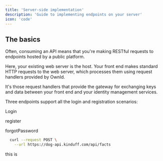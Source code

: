 ```yaml
---
title: 'Server-side implementation'
description: 'Guide to implementing endpoints on your server'
icon: 'code'
---
```


## The basics

Often, consuming an API means that you're making RESTful requests to endpoints hosted by a public platform.

Here, your existing web server is the host. Your front end makes standard HTTP requests to the web server,  which processes them using request handlers provided by OwnId. 

It's those request handlers that provide the gateway for exchanging keys and data between your front end and your identity management services. 

Three endpoints support all the login and registration scenarios:

Login

register

forgotPassword

<RequestExample>

```bash Request
  curl --request POST \
    --url https://dog-api.kinduff.com/api/facts
```

</RequestExample>



<RequestExample> 
this is 
</RequestExample> 






